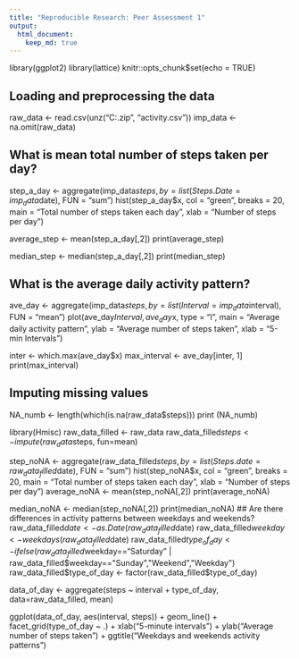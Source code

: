 ```yaml
---
title: "Reproducible Research: Peer Assessment 1"
output: 
  html_document:
    keep_md: true
---
```


library(ggplot2)
library(lattice)
knitr::opts_chunk$set(echo = TRUE)

## Loading and preprocessing the data
raw_data <- read.csv(unz("C:\Users\lenovo\Documents\activity.zip", "activity.csv"))
imp_data <- na.omit(raw_data)

## What is mean total number of steps taken per day?
step_a_day <- aggregate(imp_data$steps, by = list(Steps.Date = imp_data$date), FUN = "sum")
hist(step_a_day$x, col = "green", breaks = 20,
     main = "Total number of steps taken each day",
     xlab = "Number of steps per day")

average_step <- mean(step_a_day[,2])
print(average_step)

median_step <- median(step_a_day[,2])
print(median_step)

## What is the average daily activity pattern?
ave_day <- aggregate(imp_data$steps,
                     by = list(Interval = imp_data$interval),
                     FUN = "mean")
plot(ave_day$Interval, ave_day$x, type = "l",
     main = "Average daily activity pattern",
     ylab = "Average number of steps taken",
     xlab = "5-min Intervals")

inter <- which.max(ave_day$x)
max_interval <- ave_day[inter, 1]
print(max_interval)

## Imputing missing values
NA_numb <- length(which(is.na(raw_data$steps)))
print (NA_numb)

library(Hmisc)
raw_data_filled <- raw_data
raw_data_filled$steps <- impute(raw_data$steps, fun=mean)

step_noNA <- aggregate(raw_data_filled$steps,
                                by = list(Steps.date = raw_data_filled$date),
                                FUN = "sum")
hist(step_noNA$x, col = "green",
     breaks = 20,
     main = "Total number of steps taken each day",
     xlab = "Number of steps per day")
average_noNA <- mean(step_noNA[,2])
print(average_noNA)

median_noNA <- median(step_noNA[,2])
print(median_noNA)
## Are there differences in activity patterns between weekdays and weekends?
raw_data_filled$date <- as.Date(raw_data_filled$date)
raw_data_filled$weekday <- weekdays(raw_data_filled$date)
raw_data_filled$type_of_day <- ifelse(raw_data_filled$weekday=="Saturday" | 
                                        raw_data_filled$weekday=="Sunday","Weekend","Weekday")
raw_data_filled$type_of_day <- factor(raw_data_filled$type_of_day)

data_of_day <- aggregate(steps ~ interval + type_of_day, data=raw_data_filled, mean)

ggplot(data_of_day, aes(interval, steps)) +
       geom_line() +
      facet_grid(type_of_day ~ .) +
      xlab("5-minute intervals") +
      ylab("Average number of steps taken") +
      ggtitle("Weekdays and weekends activity patterns")
      
